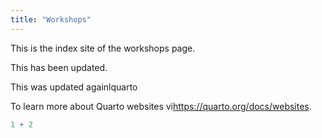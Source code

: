 ```yaml
---
title: "Workshops"
---
```


This is the index site of the workshops page.

This has been updated.

This was updated againlquarto

To learn more about Quarto websites vi<https://quarto.org/docs/websites>.

```r
1 + 2
```
